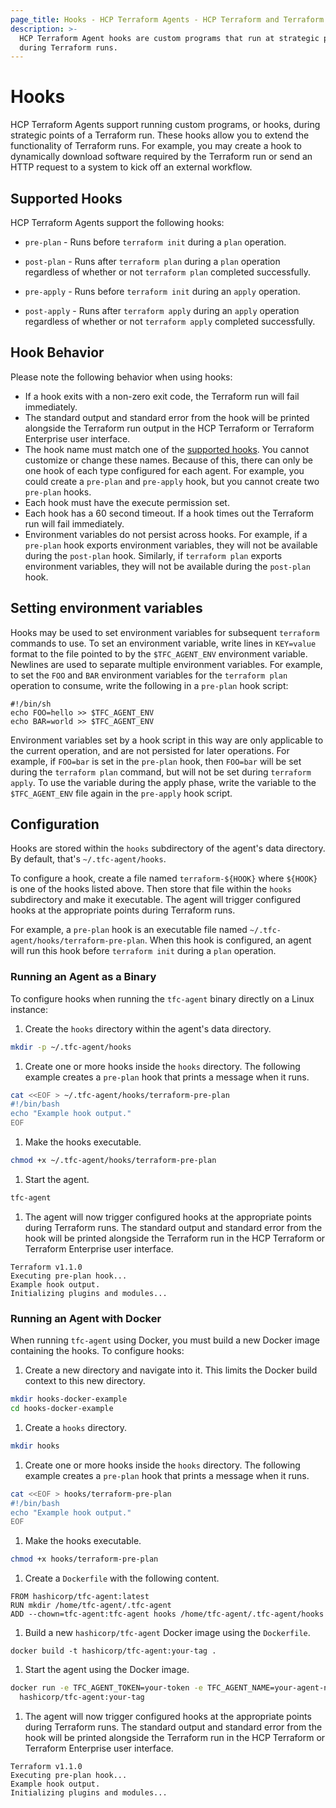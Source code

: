 ```yaml
---
page_title: Hooks - HCP Terraform Agents - HCP Terraform and Terraform Enterprise
description: >-
  HCP Terraform Agent hooks are custom programs that run at strategic points
  during Terraform runs.
---
```


# Hooks

HCP Terraform Agents support running custom programs, or hooks, during
strategic points of a Terraform run. These hooks allow you to extend the
functionality of Terraform runs. For example, you may create a hook to
dynamically download software required by the Terraform run or send an HTTP
request to a system to kick off an external workflow.

## Supported Hooks

HCP Terraform Agents support the following hooks:

- `pre-plan` - Runs before `terraform init` during a `plan` operation.

- `post-plan` - Runs after `terraform plan` during a `plan` operation
	regardless of whether or not `terraform plan` completed successfully.

- `pre-apply` - Runs before `terraform init` during an `apply` operation.

- `post-apply` - Runs after `terraform apply` during an `apply` operation
	regardless of whether or not `terraform apply` completed successfully.

## Hook Behavior 

Please note the following behavior when using hooks:

- If a hook exits with a non-zero exit code, the Terraform run will fail
	immediately.
- The standard output and standard error from the hook will be printed
	alongside the Terraform run output in the HCP Terraform or Terraform Enterprise user
	interface.
- The hook name must match one of the [supported hooks](#supported-hooks). You
	cannot customize or change these names. Because of this, there can only be
	one hook of each type configured for each agent. For example, you could
	create a `pre-plan` and `pre-apply` hook, but you cannot create two
	`pre-plan` hooks.
- Each hook must have the execute permission set.
- Each hook has a 60 second timeout. If a hook times out the Terraform run will
	fail immediately.
- Environment variables do not persist across hooks. For example, if a
  `pre-plan` hook exports environment variables, they will not be available
  during the `post-plan` hook. Similarly, if `terraform plan` exports
  environment variables, they will not be available during the `post-plan` hook.

## Setting environment variables

Hooks may be used to set environment variables for subsequent `terraform`
commands to use. To set an environment variable, write lines in `KEY=value`
format to the file pointed to by the `$TFC_AGENT_ENV` environment variable.
Newlines are used to separate multiple environment variables. For example, to
set the `FOO` and `BAR` environment variables for the `terraform plan` operation
to consume, write the following in a `pre-plan` hook script:

```
#!/bin/sh
echo FOO=hello >> $TFC_AGENT_ENV
echo BAR=world >> $TFC_AGENT_ENV
```

Environment variables set by a hook script in this way are only applicable to
the current operation, and are not persisted for later operations. For example,
if `FOO=bar` is set in the `pre-plan` hook, then `FOO=bar` will be set during
the `terraform plan` command, but will not be set during `terraform apply`. To
use the variable during the apply phase, write the variable to the
`$TFC_AGENT_ENV` file again in the `pre-apply` hook script.

## Configuration

Hooks are stored within the `hooks` subdirectory of the agent's data directory.
By default, that's `~/.tfc-agent/hooks`.

To configure a hook, create a file named `terraform-${HOOK}` where `${HOOK}`
is one of the hooks listed above. Then store that file within the `hooks`
subdirectory and make it executable. The agent will trigger configured hooks
at the appropriate points during Terraform runs.

For example, a `pre-plan` hook is an executable file named
`~/.tfc-agent/hooks/terraform-pre-plan`. When this hook is configured, an agent
will run this hook before `terraform init` during a `plan` operation.

### Running an Agent as a Binary

To configure hooks when running the `tfc-agent` binary directly on a Linux
instance:

1. Create the `hooks` directory within the agent's data directory.

  ```sh
  mkdir -p ~/.tfc-agent/hooks
  ```

1. Create one or more hooks inside the `hooks` directory. The following
example creates a `pre-plan` hook that prints a message when it runs.

  ```sh
  cat <<EOF > ~/.tfc-agent/hooks/terraform-pre-plan
  #!/bin/bash
  echo "Example hook output."
  EOF
  ```

1. Make the hooks executable.

  ```sh
  chmod +x ~/.tfc-agent/hooks/terraform-pre-plan
  ```

1. Start the agent.

  ```sh
  tfc-agent
  ```

1. The agent will now trigger configured hooks at the appropriate points
during Terraform runs. The standard output and standard error from the hook
will be printed alongside the Terraform run in the HCP Terraform or Terraform Enterprise
user interface.

  ```
  Terraform v1.1.0
  Executing pre-plan hook...
  Example hook output.
  Initializing plugins and modules...
  ```

### Running an Agent with Docker 

When running `tfc-agent` using Docker, you must build a new Docker image
containing the hooks. To configure hooks:

1. Create a new directory and navigate into it. This limits the Docker build
context to this new directory.

  ```sh
  mkdir hooks-docker-example
  cd hooks-docker-example
  ```

1. Create a `hooks` directory.

  ```sh
  mkdir hooks
  ```

1. Create one or more hooks inside the `hooks` directory. The following
example creates a `pre-plan` hook that prints a message when it runs.

  ```sh
  cat <<EOF > hooks/terraform-pre-plan
  #!/bin/bash
  echo "Example hook output."
  EOF
  ```

1. Make the hooks executable.

  ```sh
  chmod +x hooks/terraform-pre-plan
  ```

1. Create a `Dockerfile` with the following content.

  ```
  FROM hashicorp/tfc-agent:latest
  RUN mkdir /home/tfc-agent/.tfc-agent
  ADD --chown=tfc-agent:tfc-agent hooks /home/tfc-agent/.tfc-agent/hooks
  ```

1. Build a new `hashicorp/tfc-agent` Docker image using the `Dockerfile`.

  ```
  docker build -t hashicorp/tfc-agent:your-tag .
  ```

1. Start the agent using the Docker image.

  ```sh
  docker run -e TFC_AGENT_TOKEN=your-token -e TFC_AGENT_NAME=your-agent-name \
    hashicorp/tfc-agent:your-tag
  ```

1. The agent will now trigger configured hooks at the appropriate points
during Terraform runs. The standard output and standard error from the hook
will be printed alongside the Terraform run in the HCP Terraform or Terraform Enterprise
user interface.

  ```
  Terraform v1.1.0
  Executing pre-plan hook...
  Example hook output.
  Initializing plugins and modules...
  ```
